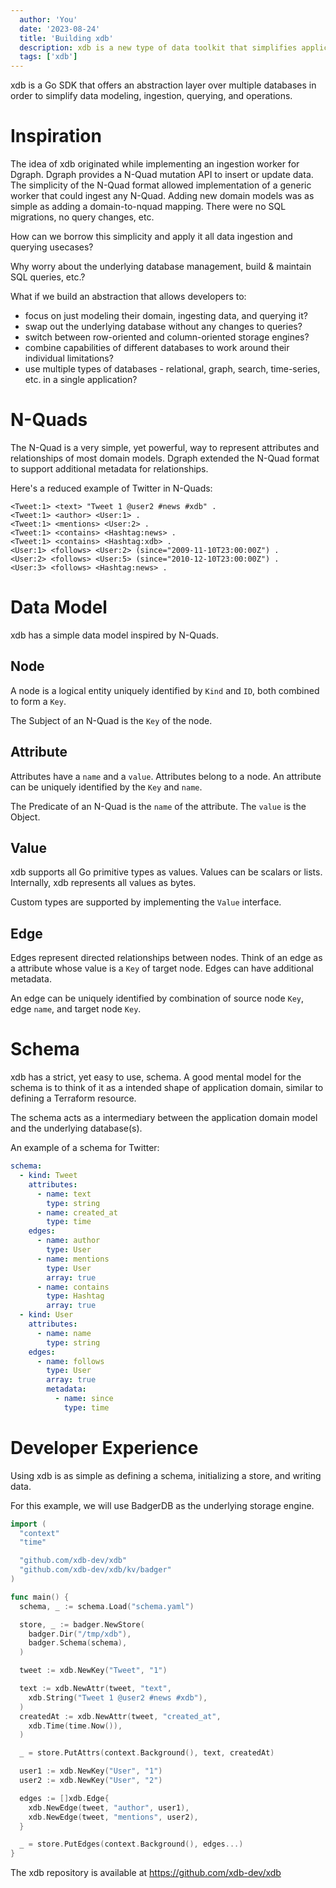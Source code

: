 ```yaml
---
  author: 'You'
  date: '2023-08-24'
  title: 'Building xdb'
  description: xdb is a new type of data toolkit that simplifies application development and database operations.
  tags: ['xdb']
---
```


xdb is a Go SDK that offers an abstraction layer over multiple databases in order to simplify data modeling, ingestion, querying, and operations.

# Inspiration

The idea of xdb originated while implementing an ingestion worker for Dgraph. Dgraph provides a N-Quad mutation API to insert or update data. The simplicity of the N-Quad format allowed implementation of a generic worker that could ingest any N-Quad. Adding new domain models was as simple as adding a domain-to-nquad mapping. There were no SQL migrations, no query changes, etc.

How can we borrow this simplicity and apply it all data ingestion and querying usecases?

Why worry about the underlying database management, build & maintain SQL queries, etc.?

What if we build an abstraction that allows developers to:

- focus on just modeling their domain, ingesting data, and querying it?
- swap out the underlying database without any changes to queries?
- switch between row-oriented and column-oriented storage engines?
- combine capabilities of different databases to work around their individual limitations?
- use multiple types of databases - relational, graph, search, time-series, etc. in a single application?

# N-Quads

The N-Quad is a very simple, yet powerful, way to represent attributes and relationships of most domain models. Dgraph extended the N-Quad format to support additional metadata for relationships.

Here's a reduced example of Twitter in N-Quads:

```
<Tweet:1> <text> "Tweet 1 @user2 #news #xdb" .
<Tweet:1> <author> <User:1> .
<Tweet:1> <mentions> <User:2> .
<Tweet:1> <contains> <Hashtag:news> .
<Tweet:1> <contains> <Hashtag:xdb> .
<User:1> <follows> <User:2> (since="2009-11-10T23:00:00Z") .
<User:2> <follows> <User:5> (since="2010-12-10T23:00:00Z") .
<User:3> <follows> <Hashtag:news> .
```

# Data Model

xdb has a simple data model inspired by N-Quads.

## Node

A node is a logical entity uniquely identified by `Kind` and `ID`, both combined to form a `Key`.

The Subject of an N-Quad is the `Key` of the node.

## Attribute

Attributes have a `name` and a `value`. Attributes belong to a node. An attribute can be uniquely identified by the `Key` and `name`.

The Predicate of an N-Quad is the `name` of the attribute. The `value` is the Object.

## Value

xdb supports all Go primitive types as values. Values can be scalars or lists. Internally, xdb represents all values as bytes.

Custom types are supported by implementing the `Value` interface.

## Edge

Edges represent directed relationships between nodes. Think of an edge as a attribute whose value is a `Key` of target node. Edges can have additional metadata.

An edge can be uniquely identified by combination of source node `Key`, edge `name`, and target node `Key`.

# Schema

xdb has a strict, yet easy to use, schema. A good mental model for the schema is to think of it as a intended shape of application domain, similar to defining a Terraform resource.

The schema acts as a intermediary between the application domain model and the underlying database(s).

An example of a schema for Twitter:

```yaml
schema:
  - kind: Tweet
    attributes:
      - name: text
        type: string
      - name: created_at
        type: time
    edges:
      - name: author
        type: User
      - name: mentions
        type: User
        array: true
      - name: contains
        type: Hashtag
        array: true
  - kind: User
    attributes:
      - name: name
        type: string
    edges:
      - name: follows
        type: User
        array: true
        metadata:
          - name: since
            type: time
```

# Developer Experience

Using xdb is as simple as defining a schema, initializing a store, and writing data.

For this example, we will use BadgerDB as the underlying storage engine.

```go
import (
  "context"
  "time"

  "github.com/xdb-dev/xdb"
  "github.com/xdb-dev/xdb/kv/badger"
)

func main() {
  schema, _ := schema.Load("schema.yaml")

  store, _ := badger.NewStore(
    badger.Dir("/tmp/xdb"),
    badger.Schema(schema),
  )

  tweet := xdb.NewKey("Tweet", "1")

  text := xdb.NewAttr(tweet, "text",
    xdb.String("Tweet 1 @user2 #news #xdb"),
  )
  createdAt := xdb.NewAttr(tweet, "created_at",
    xdb.Time(time.Now()),
  )

  _ = store.PutAttrs(context.Background(), text, createdAt)

  user1 := xdb.NewKey("User", "1")
  user2 := xdb.NewKey("User", "2")

  edges := []xdb.Edge{
    xdb.NewEdge(tweet, "author", user1),
    xdb.NewEdge(tweet, "mentions", user2),
  }

  _ = store.PutEdges(context.Background(), edges...)
}
```

The xdb repository is available at https://github.com/xdb-dev/xdb

